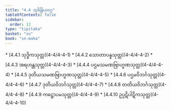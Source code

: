 ```yaml
---
title: "4.4 သုခိန္ဒြိယဝဂ္ဂ"
tableOfContents: false
sidebar:
  order: 12
type: "tipitaka"
basket: "su"
book: "sn-maha"
---
```



<DynamicBreadcrumb />



<TableOfContents book="sn-maha" section="4.4">
* [4.4.1 သုဒ္ဓိကသုတ္တ](4-4/4-4-1)
* [4.4.2 သောတာပန္နသုတ္တ](4-4/4-4-2)
* [4.4.3 အရဟန္တသုတ္တ](4-4/4-4-3)
* [4.4.4 ပဌမသမဏဗြာဟ္မဏသုတ္တ](4-4/4-4-4)
* [4.4.5 ဒုတိယသမဏဗြာဟ္မဏသုတ္တ](4-4/4-4-5)
* [4.4.6 ပဌမဝိဘင်္ဂသုတ္တ](4-4/4-4-6)
* [4.4.7 ဒုတိယဝိဘင်္ဂသုတ္တ](4-4/4-4-7)
* [4.4.8 တတိယဝိဘင်္ဂသုတ္တ](4-4/4-4-8)
* [4.4.9 ကဋ္ဌောပမသုတ္တ](4-4/4-4-9)
* [4.4.10 ဥပ္ပဋိပါဋိကသုတ္တ](4-4/4-4-10)
</TableOfContents>